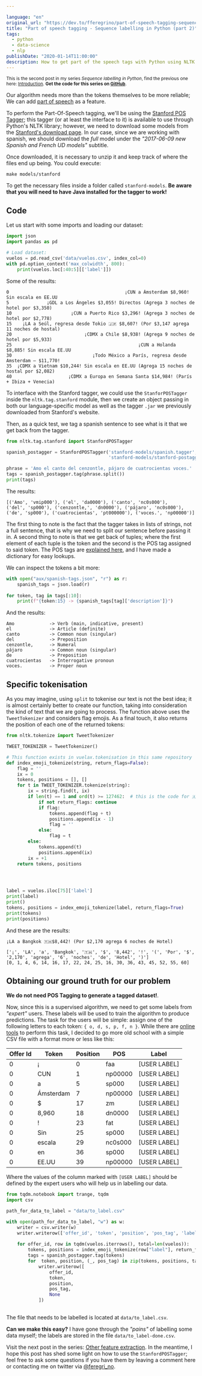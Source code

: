 ```yaml
---

language: "en"
original_url: "https://dev.to/fferegrino/part-of-speech-tagging-sequence-labelling-in-python-part-2-4o66"
title: "Part of speech tagging - Sequence labelling in Python (part 2)"
tags: 
  - python
  - data-science
  - nlp
publishDate: "2020-01-14T11:00:00"
description: How to get part of the speech tags with Python using NLTK
---
```


<small>This is the second post in my series *Sequence labelling in Python*, find the previous one here: [Introduction](https://dev.to/fferegrino/sequence-labelling-in-python-part-1-4noa). **Get the code for this series on [GitHub](https://github.com/fferegrino/vuelax-crf)**.</small>

Our algorithm needs more than the tokens themselves to be more reliable; We can add [part of speech](https://en.wikipedia.org/wiki/Part_of_speech) as a feature. 

To perform the Part-Of-Speech tagging, we'll be using the [Stanford POS Tagger](https://nlp.stanford.edu/software/tagger.shtml); this tagger (or at least the interface to it) is available to use through Python's NLTK library; however, we need to download some models from the [Stanford's download page](https://nlp.stanford.edu/software/tagger.shtml#Download). In our case, since we are working with spanish, we should download the *full* model under the *"2017-06-09 new Spanish and French UD models"* subtitle.

Once downloaded, it is necessary to unzip it and keep track of where the files end up being. You could execute:

```shell
make models/stanford
```

To get the necessary files inside a folder called `stanford-models`. **Be aware that you will need to have Java installed for the tagger to work!**

## Code  

Let us start with some imports and loading our dataset:  

```python
import json
import pandas as pd

# Load dataset:
vuelos = pd.read_csv('data/vuelos.csv', index_col=0)
with pd.option_context('max_colwidth', 800):
    print(vuelos.loc[:40:5][['label']])
``` 

Some of the results:  


```
0                                           ¡CUN a Ámsterdam $8,960! Sin escala en EE.UU
5              ¡GDL a Los Ángeles $3,055! Directos (Agrega 3 noches de hotel por $3,350)
10                      ¡CUN a Puerto Rico $3,296! (Agrega 3 noches de hotel por $2,778)
15    ¡LA a Seúl, regresa desde Tokio 🇯🇵 $8,607! (Por $3,147 agrega 11 noches de hostal)
20                           ¡CDMX a Chile $8,938! (Agrega 9 noches de hotel por $5,933)
25                                               ¡CUN a Holanda $8,885! Sin escala EE.UU
30                              ¡Todo México a París, regresa desde Amsterdam – $11,770!
35  ¡CDMX a Vietnam $10,244! Sin escala en EE.UU (Agrega 15 noches de hostal por $2,082)
40                     ¡CDMX a Europa en Semana Santa $14,984! (París + Ibiza + Venecia)
```  

To interface with the Stanford tagger, we could use the `StanforPOSTagger` inside the `nltk.tag.stanford` module, then we create an object passing in both our language-specific model as well as the tagger `.jar` we previously downloaded from Stanford's website.  

Then, as a quick test, we tag a spanish sentence to see what is it that we get back from the tagger.

```python  
from nltk.tag.stanford import StanfordPOSTagger

spanish_postagger = StanfordPOSTagger('stanford-models/spanish.tagger', 
                                      'stanford-models/stanford-postagger.jar')

phrase = 'Amo el canto del cenzontle, pájaro de cuatrocientas voces.'
tags = spanish_postagger.tag(phrase.split()) 
print(tags)
```

The results:  

```text  
[('Amo', 'vmip000'), ('el', 'da0000'), ('canto', 'nc0s000'), 
('del', 'sp000'), ('cenzontle,', 'dn0000'), ('pájaro', 'nc0s000'), 
('de', 'sp000'), ('cuatrocientas', 'pt000000'), ('voces.', 'np00000')]
```

The first thing to note is the fact that the tagger takes in lists of strings, not a full sentence, that is why we need to split our sentence before passing it in. A second thing to note is that we get back of tuples; where the first element of each tuple is the token and the second is the POS tag assigned to said token. The POS tags are [explained here](https://nlp.stanford.edu/software/spanish-faq.html), and I have made a dictionary for easy lookups.

We can inspect the tokens a bit more:

```python
with open("aux/spanish-tags.json", "r") as r:
    spanish_tags = json.load(r)
    
for token, tag in tags[:10]:
    print(f"{token:15} -> {spanish_tags[tag]['description']}")
```

And the results:  

```text
Amo             -> Verb (main, indicative, present)
el              -> Article (definite)
canto           -> Common noun (singular)
del             -> Preposition
cenzontle,      -> Numeral
pájaro          -> Common noun (singular)
de              -> Preposition
cuatrocientas   -> Interrogative pronoun
voces.          -> Proper noun
```

## Specific tokenisation  

As you may imagine, using `split` to tokenise our text is not the best idea; it is almost certainly better to create our function, taking into consideration the kind of text that we are going to process. The function above uses the `TweetTokenizer` and considers flag emojis. As a final touch, it also returns the position of each one of the returned tokens:

```python
from nltk.tokenize import TweetTokenizer

TWEET_TOKENIZER = TweetTokenizer()

# This function exists in vuelax.tokenisation in this same repository
def index_emoji_tokenize(string, return_flags=False):
    flag = ''
    ix = 0
    tokens, positions = [], []
    for t in TWEET_TOKENIZER.tokenize(string):
        ix = string.find(t, ix)
        if len(t) == 1 and ord(t) >= 127462:  # this is the code for 🇦
            if not return_flags: continue
            if flag:
                tokens.append(flag + t)
                positions.append(ix - 1)
                flag = ''
            else:
                flag = t
        else:
            tokens.append(t)
            positions.append(ix)
        ix = +1
    return tokens, positions


        

label = vuelos.iloc[75]['label']
print(label)
print()
tokens, positions = index_emoji_tokenize(label, return_flags=True)
print(tokens)
print(positions)
```

And these are the results:

```text
¡LA a Bangkok 🇹🇭$8,442! (Por $2,170 agrega 6 noches de Hotel)

['¡', 'LA', 'a', 'Bangkok', '🇹🇭', '$', '8,442', '!', '(', 'Por', '$', '2,170', 'agrega', '6', 'noches', 'de', 'Hotel', ')']
[0, 1, 4, 6, 14, 16, 17, 22, 24, 25, 16, 30, 36, 43, 45, 52, 55, 60]
```

## Obtaining our ground truth for our problem 


**We do not need POS Tagging to generate a tagged dataset!**. 

Now, since this is a supervised algorithm, we need to get some labels from *"expert"* users. These labels will be used to train the algorithm to produce predictions. The task for the users will be simple: assign one of the following letters to each token: `{ o, d, s, p, f, n }`. While there are [online tools](https://doccano.herokuapp.com/) to perform this task, I decided to go more old school with a simple CSV file with a format more or less like this:

| Offer Id | Token | Position | POS | Label |  
|--------  |-----  |--------- |---- |------ |
| 0 | ¡ | 0 | faa | [USER LABEL] |  
| 0 | CUN | 1 | np00000 | [USER LABEL] |  
| 0 | a | 5 | sp000 | [USER LABEL] |  
| 0 | Ámsterdam | 7 | np00000 | [USER LABEL] |  
| 0 | $ | 17 | zm | [USER LABEL] |  
| 0 | 8,960 | 18 | dn0000 | [USER LABEL] |  
| 0 | ! | 23 | fat | [USER LABEL] |  
| 0 | Sin | 25 | sp000 | [USER LABEL] |  
| 0 | escala | 29 | nc0s000 | [USER LABEL] |  
| 0 | en | 36 | sp000 | [USER LABEL] |  
| 0 | EE.UU | 39 | np00000 | [USER LABEL] |   

Where the values of the column marked with `[USER LABEL]` should be defined by the expert users who will help us in labelling our data.

```python
from tqdm.notebook import trange, tqdm
import csv

path_for_data_to_label = "data/to_label.csv"

with open(path_for_data_to_label, "w") as w:
    writer = csv.writer(w)
    writer.writerow(['offer_id', 'token', 'position', 'pos_tag', 'label'])
    
    for offer_id, row in tqdm(vuelos.iterrows(), total=len(vuelos)):
        tokens, positions = index_emoji_tokenize(row["label"], return_flags=True)
        tags = spanish_postagger.tag(tokens)
        for  token, position, (_, pos_tag) in zip(tokens, positions, tags):
            writer.writerow([
                offer_id,
                token,
                position,
                pos_tag,
                None
            ])
        
```

The file that needs to be labelled is located at `data/to_label.csv`.

**Can we make this easy?** I have gone through the *"pains"* of labelling some data myself; the labels are stored in the file `data/to_label-done.csv`.

Visit the next post in the series: [Other feature extraction](https://dev.to/fferegrino/extracting-more-features-sequence-labelling-in-python-part-3-3389). In the meantime, I hope this post has shed some light on how to use the `StanfordPOSTagger`; feel free to ask some questions if you have them by leaving a comment here or contacting me on twitter via [@feregri_no](https://twitter.com/feregri_no).